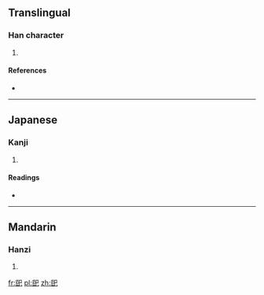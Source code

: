 ==Translingual==

===Han character===
{{Han char|rn=49|rad=己|as=06|sn=9|four=|canj=尸中口山 (SLRU)}}

# {{defn|Han|sort=己06}}

====References====
* {{Han ref|kx=0327.100|dkj=08757|dj=0631.160|hdz=20986.080|uh=5DF8|ud=24056}}

----

==Japanese==

===Kanji===
{{ja-kanji|grade=|rs=己06}}

# {{defn|Japanese|sort=己06}}

====Readings====
* {{ja-readings|on=[[い]] (i), [[き]] (ki)|kun=[[ひろいあご]] (hiroiago), [[おおきい]] (ookii)}}

----

==Mandarin==

===Hanzi===
{{cmn-hanzi|pin=[[juǎn]] ([[juan3]]), [[yí]] ([[yi2]])|wg=chüan<sup>3</sup>, i<sup>2</sup>}}

# {{defn|Mandarin|sort=己06}}

[[fr:巸]]
[[pl:巸]]
[[zh:巸]]